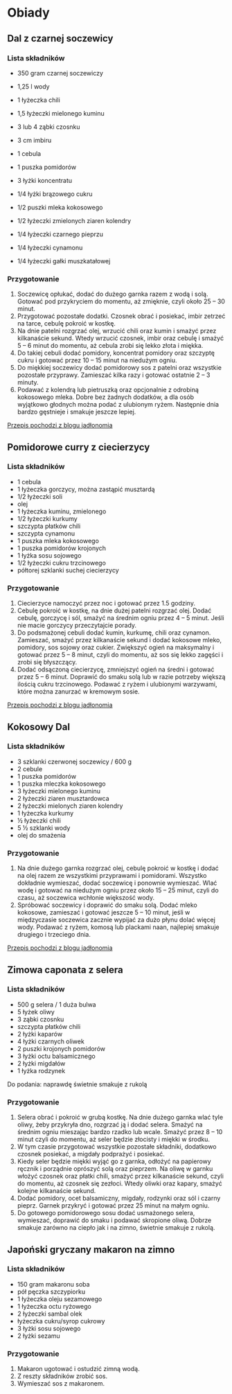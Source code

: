 # Obiady

## Dal z czarnej soczewicy


### Lista składników

- 350 gram czarnej soczewiczy
- 1,25 l wody
- 1 łyżeczka chili
- 1,5 łyżeczki mielonego kuminu
- 3 lub 4 ząbki czosnku
- 3 cm imbiru
- 1 cebula
- 1 puszka pomidorów
- 3 łyżki koncentratu
- 1/4 łyżki brązowego cukru

- 1/2 puszki mleka kokosowego
-  1/2 łyżeczki zmielonych ziaren kolendry
- 1/4 łyżeczki czarnego pieprzu
- 1/4 łyżeczki cynamonu
- 1/4 łyżeczki gałki muszkatałowej


### Przygotowanie
1. Soczewicę opłukać, dodać do dużego garnka razem z wodą i solą. Gotować pod przykryciem do momentu, aż zmięknie, czyli około 25 – 30 minut.
2. Przygotować pozostałe dodatki. Czosnek obrać i posiekać, imbir zetrzeć na tarce, cebulę pokroić w kostkę.
3. Na dnie patelni rozgrzać olej, wrzucić chili oraz kumin i smażyć przez kilkanaście sekund. Wtedy wrzucić czosnek, imbir oraz cebulę i smażyć 5 – 6 minut do momentu, aż cebula zrobi się lekko złota i miękka.
4. Do takiej cebuli dodać pomidory, koncentrat pomidory oraz szczyptę cukru i gotować przez 10 – 15 minut na niedużym ogniu.
5. Do miękkiej soczewicy dodać pomidorowy sos z patelni oraz wszystkie pozostałe przyprawy. Zamieszać kilka razy i gotować ostatnie 2 – 3 minuty.
6. Podawać z kolendrą lub pietruszką oraz opcjonalnie z odrobiną kokosowego mleka. Dobre bez żadnych dodatków, a dla osób wyjątkowo głodnych można podać z ulubionym ryżem. Następnie dnia bardzo gęstnieje i smakuje jeszcze lepiej.




[Przepis pochodzi z blogu jadłonomia](https://www.jadlonomia.com/przepisy/dal-z-czarnej-soczewicy/)

## Pomidorowe curry z ciecierzycy

### Lista składników

- 1 cebula
- 1 łyżeczka gorczycy, można zastąpić musztardą
- 1/2 łyżeczki soli
- olej
- 1 łyżeczka kuminu, zmielonego
- 1/2 łyżeczki kurkumy
- szczypta płatków chili
- szczypta cynamonu
- 1 puszka mleka kokosowego 
- 1 puszka pomidorów krojonych
- 1 łyżka sosu sojowego
- 1/2 łyżeczki cukru trzcinowego
- półtorej szklanki suchej ciecierzycy


### Przygotowanie
1. Ciecierzyce namoczyć przez noc i gotować przez 1.5 godziny.
2. Cebulę pokroić w kostkę, na dnie dużej patelni rozgrzać olej. Dodać cebulę, gorczycę i sól, smażyć na średnim ogniu przez 4 – 5 minut. Jeśli nie macie gorczycy przeczytajcie porady.
3. Do podsmażonej cebuli dodać kumin, kurkumę, chili oraz cynamon. Zamieszać, smażyć przez kilkanaście sekund i dodać kokosowe mleko, pomidory, sos sojowy oraz cukier. Zwiększyć ogień na maksymalny i gotować przez 5 – 8 minut, czyli do momentu, aż sos się lekko zagęści i zrobi się błyszczący.
4. Dodać odsączoną ciecierzycę, zmniejszyć ogień na średni i gotować przez 5 – 6 minut. Doprawić do smaku solą lub w razie potrzeby większą ilością cukru trzcinowego. Podawać z ryżem i ulubionymi warzywami, które można zanurzać w kremowym sosie.


[Przepis pochodzi z blogu jadłonomia](https://www.jadlonomia.com/przepisy/pomidorowe-curry-z-ciecierzycy/)



## Kokosowy Dal

### Lista składników


- 3 szklanki czerwonej soczewicy / 600 g
- 2 cebule
- 1 puszka pomidorów
- 1 puszka mleczka kokosowego
- 3 łyżeczki mielonego kuminu
- 2 łyżeczki ziaren musztardowca
- 2 łyżeczki mielonych ziaren kolendry
- 1 łyżeczka kurkumy
- ½ łyżeczki chili
- 5 ½ szklanki wody
- olej do smażenia



### Przygotowanie

1. Na dnie dużego garnka rozgrzać olej, cebulę pokroić w kostkę i dodać na olej razem ze wszystkimi przyprawami i pomidorami. Wszystko dokładnie wymieszać, dodać soczewicę i ponownie wymieszać. Wlać wodę i gotować na niedużym ogniu przez około 15 – 25 minut, czyli do czasu, aż soczewica wchłonie większość wody.
2. Spróbować soczewicy i doprawić do smaku solą. Dodać mleko kokosowe, zamieszać i gotować jeszcze 5 – 10 minut, jeśli w międzyczasie soczewica zacznie wypijać za dużo płynu dolać więcej wody. Podawać z ryżem, komosą lub plackami naan, najlepiej smakuje drugiego i trzeciego dnia.

[Przepis pochodzi z blogu jadłonomia](https://www.jadlonomia.com/przepisy/kokosowy-dal-z-czerwonej-soczewicy/)

## Zimowa caponata z selera

### Lista składników

- 500 g selera / 1 duża bulwa
- 5 łyżek oliwy
- 3 ząbki czosnku
- szczypta płatków chili
- 2 łyżki kaparów
- 4 łyżki czarnych oliwek
- 2 puszki krojonych pomidorów
- 3 łyżki octu balsamicznego
- 2 łyżki migdałów
- 1 łyżka rodzynek

Do podania: naprawdę świetnie smakuje z rukolą

### Przygotowanie


1. Selera obrać i pokroić w grubą kostkę. Na dnie dużego garnka wlać tyle oliwy, żeby przykryła dno, rozgrzać ją i dodać selera. Smażyć na średnim ogniu mieszając bardzo rzadko lub wcale. Smażyć przez 8 – 10 minut czyli do momentu, aż seler będzie złocisty i miękki w środku.
2. W tym czasie przygotować wszystkie pozostałe składniki, dodatkowo czosnek posiekać, a migdały podprażyć i posiekać.
3. Kiedy seler będzie miękki wyjąć go z garnka, odłożyć na papierowy ręcznik i porządnie oprószyć solą oraz pieprzem. Na oliwę w garnku włożyć czosnek oraz płatki chili, smażyć przez kilkanaście sekund, czyli do momentu, aż czosnek się zezłoci. Wtedy oliwki oraz kapary, smażyć kolejne kilkanaście sekund.
4. Dodać pomidory, ocet balsamiczny, migdały, rodzynki oraz sól i czarny pieprz. Garnek przykryć i gotować przez 25 minut na małym ogniu.
5. Do gotowego pomidorowego sosu dodać usmażonego selera, wymieszać, doprawić do smaku i podawać skropione oliwą. Dobrze smakuje zarówno na ciepło jak i na zimno, świetnie smakuje z rukolą.

## Japoński gryczany makaron na zimno


### Lista składników

- 150 gram makaronu soba
- pół pęczka szczypiorku
- 1 łyżeczka oleju sezamowego
- 1 łyżeczka octu ryżowego
- 2 łyżeczki sambal olek
- łyżeczka cukru/syrop cukrowy
- 3 łyżki sosu sojowego
- 2 łyżki sezamu


### Przygotowanie
1. Makaron ugotować i ostudzić zimną wodą.
2. Z reszty składników zrobić sos.
3. Wymieszać sos z makaronem.


